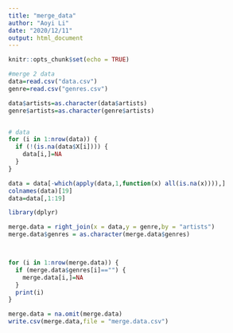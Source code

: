 ---
title: "merge_data"
author: "Aoyi Li"
date: "2020/12/11"
output: html_document
---

```{r setup, include=FALSE}
knitr::opts_chunk$set(echo = TRUE)
```

```{r}
#merge 2 data
data=read.csv("data.csv")
genre=read.csv("genres.csv")

data$artists=as.character(data$artists)
genre$artists=as.character(genre$artists)


# data 
for (i in 1:nrow(data)) {
  if (!(is.na(data$X[i]))) {
    data[i,]=NA
  }
}

data = data[-which(apply(data,1,function(x) all(is.na(x)))),]
colnames(data)[19]
data=data[,1:19]

library(dplyr)

merge.data = right_join(x = data,y = genre,by = "artists")
merge.data$genres = as.character(merge.data$genres)



for (i in 1:nrow(merge.data)) {
  if (merge.data$genres[i]=="") {
    merge.data[i,]=NA
  }
  print(i)
}

merge.data = na.omit(merge.data)
write.csv(merge.data,file = "merge.data.csv")
```


